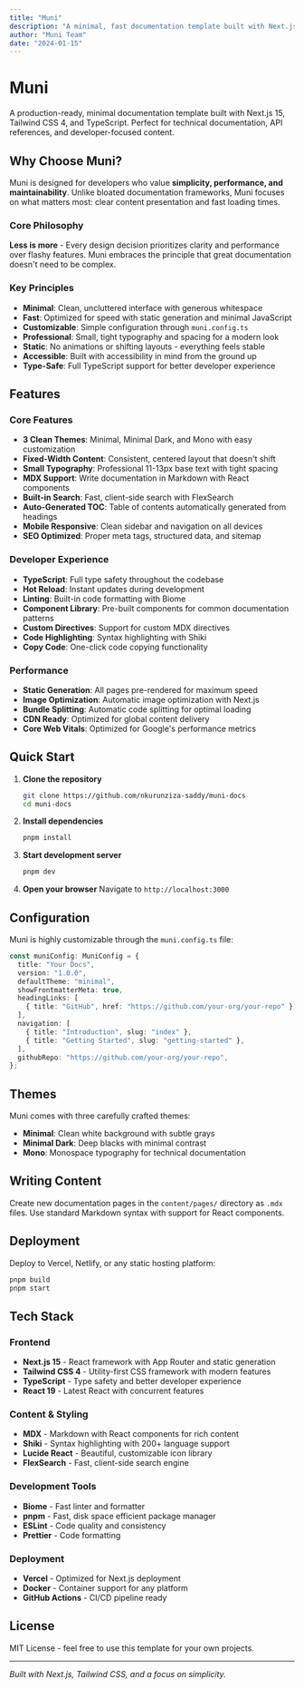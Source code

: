 ```yaml
---
title: "Muni"
description: "A minimal, fast documentation template built with Next.js and Tailwind CSS"
author: "Muni Team"
date: "2024-01-15"
---
```


# Muni

A production-ready, minimal documentation template built with Next.js 15, Tailwind CSS 4, and TypeScript. Perfect for technical documentation, API references, and developer-focused content.

## Why Choose Muni?

Muni is designed for developers who value **simplicity, performance, and maintainability**. Unlike bloated documentation frameworks, Muni focuses on what matters most: clear content presentation and fast loading times.

### Core Philosophy

**Less is more** - Every design decision prioritizes clarity and performance over flashy features. Muni embraces the principle that great documentation doesn't need to be complex.

### Key Principles

- **Minimal**: Clean, uncluttered interface with generous whitespace
- **Fast**: Optimized for speed with static generation and minimal JavaScript
- **Customizable**: Simple configuration through `muni.config.ts`
- **Professional**: Small, tight typography and spacing for a modern look
- **Static**: No animations or shifting layouts - everything feels stable
- **Accessible**: Built with accessibility in mind from the ground up
- **Type-Safe**: Full TypeScript support for better developer experience

## Features

### Core Features
- **3 Clean Themes**: Minimal, Minimal Dark, and Mono with easy customization
- **Fixed-Width Content**: Consistent, centered layout that doesn't shift
- **Small Typography**: Professional 11-13px base text with tight spacing
- **MDX Support**: Write documentation in Markdown with React components
- **Built-in Search**: Fast, client-side search with FlexSearch
- **Auto-Generated TOC**: Table of contents automatically generated from headings
- **Mobile Responsive**: Clean sidebar and navigation on all devices
- **SEO Optimized**: Proper meta tags, structured data, and sitemap

### Developer Experience
- **TypeScript**: Full type safety throughout the codebase
- **Hot Reload**: Instant updates during development
- **Linting**: Built-in code formatting with Biome
- **Component Library**: Pre-built components for common documentation patterns
- **Custom Directives**: Support for custom MDX directives
- **Code Highlighting**: Syntax highlighting with Shiki
- **Copy Code**: One-click code copying functionality

### Performance
- **Static Generation**: All pages pre-rendered for maximum speed
- **Image Optimization**: Automatic image optimization with Next.js
- **Bundle Splitting**: Automatic code splitting for optimal loading
- **CDN Ready**: Optimized for global content delivery
- **Core Web Vitals**: Optimized for Google's performance metrics

## Quick Start

1. **Clone the repository**

   ```bash
   git clone https://github.com/nkurunziza-saddy/muni-docs
   cd muni-docs
   ```

2. **Install dependencies**

   ```bash
   pnpm install
   ```

3. **Start development server**

   ```bash
   pnpm dev
   ```

4. **Open your browser**
   Navigate to `http://localhost:3000`

## Configuration

Muni is highly customizable through the `muni.config.ts` file:

```typescript
const muniConfig: MuniConfig = {
  title: "Your Docs",
  version: "1.0.0",
  defaultTheme: "minimal",
  showFrontmatterMeta: true,
  headingLinks: [
    { title: "GitHub", href: "https://github.com/your-org/your-repo" },
  ],
  navigation: [
    { title: "Introduction", slug: "index" },
    { title: "Getting Started", slug: "getting-started" },
  ],
  githubRepo: "https://github.com/your-org/your-repo",
};
```

## Themes

Muni comes with three carefully crafted themes:

- **Minimal**: Clean white background with subtle grays
- **Minimal Dark**: Deep blacks with minimal contrast
- **Mono**: Monospace typography for technical documentation

## Writing Content

Create new documentation pages in the `content/pages/` directory as `.mdx` files. Use standard Markdown syntax with support for React components.

## Deployment

Deploy to Vercel, Netlify, or any static hosting platform:

```bash
pnpm build
pnpm start
```

## Tech Stack

### Frontend
- **Next.js 15** - React framework with App Router and static generation
- **Tailwind CSS 4** - Utility-first CSS framework with modern features
- **TypeScript** - Type safety and better developer experience
- **React 19** - Latest React with concurrent features

### Content & Styling
- **MDX** - Markdown with React components for rich content
- **Shiki** - Syntax highlighting with 200+ language support
- **Lucide React** - Beautiful, customizable icon library
- **FlexSearch** - Fast, client-side search engine

### Development Tools
- **Biome** - Fast linter and formatter
- **pnpm** - Fast, disk space efficient package manager
- **ESLint** - Code quality and consistency
- **Prettier** - Code formatting

### Deployment
- **Vercel** - Optimized for Next.js deployment
- **Docker** - Container support for any platform
- **GitHub Actions** - CI/CD pipeline ready

## License

MIT License - feel free to use this template for your own projects.

---

_Built with Next.js, Tailwind CSS, and a focus on simplicity._
